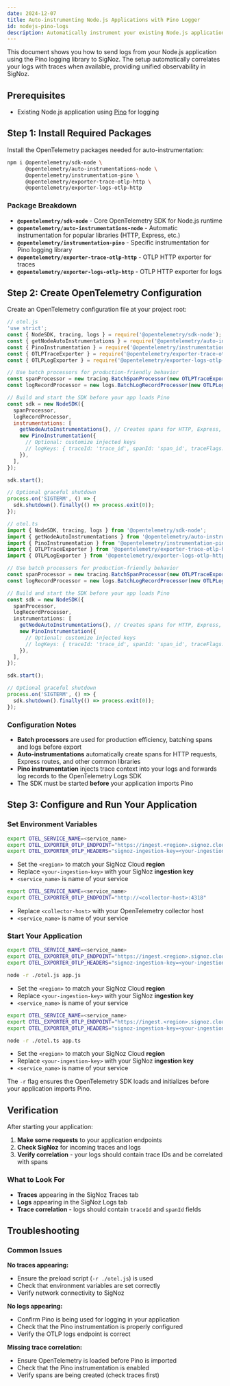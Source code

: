 ```yaml
---
date: 2024-12-07
title: Auto-instrumenting Node.js Applications with Pino Logger
id: nodejs-pino-logs
description: Automatically instrument your existing Node.js application with OpenTelemetry to capture both traces and logs using the Pino logging library
---
```


This document shows you how to send logs from your Node.js application using the Pino logging library to SigNoz. The setup automatically correlates your logs with traces when available, providing unified observability in SigNoz.

## Prerequisites

- Existing Node.js application using [Pino](https://getpino.io/) for logging

## Step 1: Install Required Packages

Install the OpenTelemetry packages needed for auto-instrumentation:

```bash
npm i @opentelemetry/sdk-node \
      @opentelemetry/auto-instrumentations-node \
      @opentelemetry/instrumentation-pino \
      @opentelemetry/exporter-trace-otlp-http \
      @opentelemetry/exporter-logs-otlp-http
```

### Package Breakdown

- **`@opentelemetry/sdk-node`** - Core OpenTelemetry SDK for Node.js runtime
- **`@opentelemetry/auto-instrumentations-node`** - Automatic instrumentation for popular libraries (HTTP, Express, etc.)
- **`@opentelemetry/instrumentation-pino`** - Specific instrumentation for Pino logging library
- **`@opentelemetry/exporter-trace-otlp-http`** - OTLP HTTP exporter for traces
- **`@opentelemetry/exporter-logs-otlp-http`** - OTLP HTTP exporter for logs

## Step 2: Create OpenTelemetry Configuration

Create an OpenTelemetry configuration file at your project root:

<Tabs>
<TabItem value="js" label="JavaScript">

```javascript
// otel.js
'use strict';
const { NodeSDK, tracing, logs } = require('@opentelemetry/sdk-node');
const { getNodeAutoInstrumentations } = require('@opentelemetry/auto-instrumentations-node');
const { PinoInstrumentation } = require('@opentelemetry/instrumentation-pino');
const { OTLPTraceExporter } = require('@opentelemetry/exporter-trace-otlp-http');
const { OTLPLogExporter } = require('@opentelemetry/exporter-logs-otlp-http');

// Use batch processors for production-friendly behavior
const spanProcessor = new tracing.BatchSpanProcessor(new OTLPTraceExporter());
const logRecordProcessor = new logs.BatchLogRecordProcessor(new OTLPLogExporter());

// Build and start the SDK before your app loads Pino
const sdk = new NodeSDK({
  spanProcessor,
  logRecordProcessor,
  instrumentations: [
    getNodeAutoInstrumentations(), // Creates spans for HTTP, Express, and more
    new PinoInstrumentation({
      // Optional: customize injected keys
      // logKeys: { traceId: 'trace_id', spanId: 'span_id', traceFlags: 'trace_flags' }
    }),
  ],
});

sdk.start();

// Optional graceful shutdown
process.on('SIGTERM', () => {
  sdk.shutdown().finally(() => process.exit(0));
});
```

</TabItem>
<TabItem value="ts" label="TypeScript">

```typescript
// otel.ts
import { NodeSDK, tracing, logs } from '@opentelemetry/sdk-node';
import { getNodeAutoInstrumentations } from '@opentelemetry/auto-instrumentations-node';
import { PinoInstrumentation } from '@opentelemetry/instrumentation-pino';
import { OTLPTraceExporter } from '@opentelemetry/exporter-trace-otlp-http';
import { OTLPLogExporter } from '@opentelemetry/exporter-logs-otlp-http';

// Use batch processors for production-friendly behavior
const spanProcessor = new tracing.BatchSpanProcessor(new OTLPTraceExporter());
const logRecordProcessor = new logs.BatchLogRecordProcessor(new OTLPLogExporter());

// Build and start the SDK before your app loads Pino
const sdk = new NodeSDK({
  spanProcessor,
  logRecordProcessor,
  instrumentations: [
    getNodeAutoInstrumentations(), // Creates spans for HTTP, Express, and more
    new PinoInstrumentation({
      // Optional: customize injected keys
      // logKeys: { traceId: 'trace_id', spanId: 'span_id', traceFlags: 'trace_flags' }
    }),
  ],
});

sdk.start();

// Optional graceful shutdown
process.on('SIGTERM', () => {
  sdk.shutdown().finally(() => process.exit(0));
});
```

</TabItem>
</Tabs>

### Configuration Notes

- **Batch processors** are used for production efficiency, batching spans and logs before export
- **Auto-instrumentations** automatically create spans for HTTP requests, Express routes, and other common libraries
- **Pino instrumentation** injects trace context into your logs and forwards log records to the OpenTelemetry Logs SDK
- The SDK must be started **before** your application imports Pino

## Step 3: Configure and Run Your Application

### Set Environment Variables

<Tabs entityName="plans">
<TabItem value="signoz-cloud" label="SigNoz Cloud" default>

```bash
export OTEL_SERVICE_NAME=<service_name>
export OTEL_EXPORTER_OTLP_ENDPOINT="https://ingest.<region>.signoz.cloud:443"
export OTEL_EXPORTER_OTLP_HEADERS="signoz-ingestion-key=<your-ingestion-key>"
```

* Set the `<region>` to match your SigNoz Cloud **region**
* Replace `<your-ingestion-key>` with your SigNoz **ingestion key**
* `<service_name>` is name of your service

</TabItem>
<TabItem value="self-host" label="Self-Host">

```bash
export OTEL_SERVICE_NAME=<service_name>
export OTEL_EXPORTER_OTLP_ENDPOINT="http://<collector-host>:4318"
```

* Replace `<collector-host>` with your OpenTelemetry collector host
* `<service_name>` is name of your service

</TabItem>
</Tabs>

### Start Your Application

<Tabs>
<TabItem value="js" label="JavaScript">

```bash
export OTEL_SERVICE_NAME=<service_name>
export OTEL_EXPORTER_OTLP_ENDPOINT="https://ingest.<region>.signoz.cloud:443"
export OTEL_EXPORTER_OTLP_HEADERS="signoz-ingestion-key=<your-ingestion-key>"

node -r ./otel.js app.js
```

* Set the `<region>` to match your SigNoz Cloud **region**
* Replace `<your-ingestion-key>` with your SigNoz **ingestion key**
* `<service_name>` is name of your service

</TabItem>
<TabItem value="ts" label="TypeScript">

```bash
export OTEL_SERVICE_NAME=<service_name>
export OTEL_EXPORTER_OTLP_ENDPOINT="https://ingest.<region>.signoz.cloud:443"
export OTEL_EXPORTER_OTLP_HEADERS="signoz-ingestion-key=<your-ingestion-key>"

node -r ./otel.ts app.ts
```

* Set the `<region>` to match your SigNoz Cloud **region**
* Replace `<your-ingestion-key>` with your SigNoz **ingestion key**
* `<service_name>` is name of your service

</TabItem>
</Tabs>

The `-r` flag ensures the OpenTelemetry SDK loads and initializes before your application imports Pino.

## Verification

After starting your application:

1. **Make some requests** to your application endpoints
2. **Check SigNoz** for incoming traces and logs
3. **Verify correlation** - your logs should contain trace IDs and be correlated with spans

### What to Look For

- **Traces** appearing in the SigNoz Traces tab
- **Logs** appearing in the SigNoz Logs tab
- **Trace correlation** - logs should contain `traceId` and `spanId` fields

## Troubleshooting

### Common Issues

**No traces appearing:**
- Ensure the preload script (`-r ./otel.js`) is used
- Check that environment variables are set correctly
- Verify network connectivity to SigNoz

**No logs appearing:**
- Confirm Pino is being used for logging in your application
- Check that the Pino instrumentation is properly configured
- Verify the OTLP logs endpoint is correct

**Missing trace correlation:**
- Ensure OpenTelemetry is loaded before Pino is imported
- Check that the Pino instrumentation is enabled
- Verify spans are being created (check traces first)